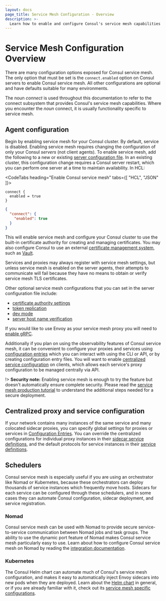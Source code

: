 ```yaml
---
layout: docs
page_title: Service Mesh Configuration - Overview
description: >-
  Learn how to enable and configure Consul's service mesh capabilities in agent configurations, and how to integrate with schedulers like Kubernetes and Nomad. Consul's service mesh capabilities are provided by the ""connect"" subsystem.
---
```


# Service Mesh Configuration Overview

There are many configuration options exposed for Consul service mesh. The only option
that must be set is the `connect.enabled` option on Consul servers to enable Consul service mesh.
All other configurations are optional and have defaults suitable for many environments.

The noun _connect_ is used throughout this documentation to refer to the connect
subsystem that provides Consul's service mesh capabilities.
Where you encounter the _noun_ connect, it is usually functionality specific to
service mesh.

## Agent configuration

Begin by enabling service mesh for your Consul
cluster. By default, service is disabled. Enabling service mesh requires changing
the configuration of only your Consul _servers_ (not client agents). To enable
service mesh, add the following to a new or existing
[server configuration file](/consul/docs/agent/config/config-files). In an existing cluster, this configuration change requires a Consul server restart, which you can perform one server at a time to maintain availability. In HCL:


<CodeTabs heading="Enable Consul service mesh" tabs={[ "HCL", "JSON" ]}>

```hcl
connect {
  enabled = true
}
```

```json
{
  "connect": {
    "enabled": true
  }
}
```
</CodeTabs>

This will enable service mesh and configure your Consul cluster to use the
built-in certificate authority for creating and managing certificates.
You may also configure Consul to use an external
[certificate management system](/consul/docs/connect/ca), such as
[Vault](https://www.vaultproject.io/).

Services and proxies may always register with service mesh settings, but unless
service mesh is enabled on the server agents, their attempts to communicate will fail
because they have no means to obtain or verify service mesh TLS certificates.

Other optional service mesh configurations that you can set in the server
configuration file include:

- [certificate authority settings](/consul/docs/agent/config/config-files#connect)
- [token replication](/consul/docs/agent/config/config-files#acl_tokens_replication)
- [dev mode](/consul/docs/agent/config/cli-flags#_dev)
- [server host name verification](/consul/docs/agent/config/config-files#tls_internal_rpc_verify_server_hostname)

If you would like to use Envoy as your service mesh proxy you will need to [enable
gRPC](/consul/docs/agent/config/config-files#grpc_port).

Additionally if you plan on using the observability features of Consul service mesh, it can
be convenient to configure your proxies and services using [configuration
entries](/consul/docs/agent/config-entries) which you can interact with using the
CLI or API, or by creating configuration entry files. You will want to enable
[centralized service
configuration](/consul/docs/agent/config/config-files#enable_central_service_config) on
clients, which allows each service's proxy configuration to be managed centrally
via API.

!> **Security note:** Enabling service mesh is enough to try the feature but doesn't
automatically ensure complete security. Please read the [service mesh production
tutorial](/consul/tutorials/developer-mesh/service-mesh-production-checklist) to understand the additional steps
needed for a secure deployment.

## Centralized proxy and service configuration

If your network contains many instances of the same service and many colocated sidecar proxies, you can specify global settings for proxies or services in [Configuration Entries](/consul/docs/agent/config-entries). You can override the centralized configurations for individual proxy instances in their
[sidecar service definitions](/consul/docs/connect/registration/sidecar-service),
and the default protocols for service instances in their [service
definitions](/consul/docs/services/usage/define-services).

## Schedulers

Consul service mesh is especially useful if you are using an orchestrator like Nomad
or Kubernetes, because these orchestrators can deploy thousands of service instances
which frequently move hosts. Sidecars for each service can be configured through
these schedulers, and in some cases they can automate Consul configuration,
sidecar deployment, and service registration.

### Nomad

Consul service mesh can be used with Nomad to provide secure service-to-service
communication between Nomad jobs and task groups. The ability to use the dynamic
port feature of Nomad makes Consul service mesh particularly easy to use. Learn about how to
configure Consul service mesh on Nomad by reading the
[integration documentation](/consul/docs/connect/nomad).

### Kubernetes

The Consul Helm chart can automate much of Consul's service mesh configuration, and
makes it easy to automatically inject Envoy sidecars into new pods when they are
deployed. Learn about the [Helm chart](/consul/docs/k8s/helm) in general,
or if you are already familiar with it, check out its
[service mesh specific configurations](/consul/docs/k8s/connect).
